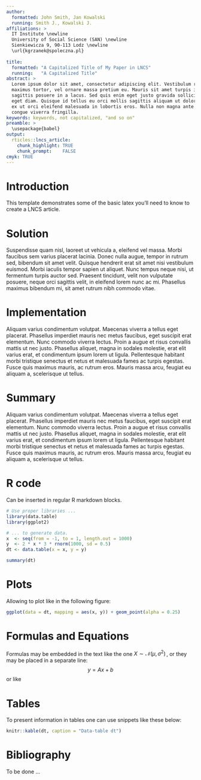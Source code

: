 ```yaml
---
author: 
  formatted: John Smith, Jan Kowalski
  running: Smith J., Kowalski J.
affiliations: >
  IT Institute \newline
  University of Social Science (SAN) \newline
  Sienkiewicza 9, 90-113 Lodz \newline
  \url{kgrzanek@spoleczna.pl}
  
title:
  formatted: "A Capitalized Title of My Paper in LNCS"
  running:   "A Capitalized Title"
abstract: >
  Lorem ipsum dolor sit amet, consectetur adipiscing elit. Vestibulum rutrum
  maximus tortor, vel ornare massa pretium eu. Mauris sit amet turpis id nunc
  sagittis posuere in a lacus. Sed quis enim eget justo gravida sollicitudin quis
  eget diam. Quisque id tellus eu orci mollis sagittis aliquam ut dolor. Nam nec
  ex ut orci eleifend malesuada in lobortis eros. Nulla non magna ante. Phasellus
  congue viverra fringilla.
keywords: keywords, not capitalized, "and so on"
preamble: >
  \usepackage{babel}
output: 
  rticles::lncs_article:
    chunk_highlight: TRUE
    chunk_prompt:    FALSE
cmyk: TRUE
---
```


# Introduction

This template demonstrates some of the basic latex you'll need to know to create a LNCS article.

# Solution

Suspendisse quam nisl, laoreet ut vehicula a, eleifend vel massa. Morbi faucibus
sem varius placerat lacinia. Donec nulla augue, tempor in rutrum sed, bibendum
sit amet velit. Quisque hendrerit erat sit amet nisi vestibulum euismod. Morbi
iaculis tempor sapien ut aliquet. Nunc tempus neque nisi, ut fermentum turpis
auctor sed. Praesent tincidunt, velit non vulputate posuere, neque orci sagittis
velit, in eleifend lorem nunc ac mi. Phasellus maximus bibendum mi, sit amet
rutrum nibh commodo vitae.

# Implementation

Aliquam varius condimentum volutpat. Maecenas viverra a tellus eget
placerat. Phasellus imperdiet mauris nec metus faucibus, eget suscipit erat
elementum. Nunc commodo viverra lectus. Proin a augue et risus convallis mattis
ut nec justo. Phasellus aliquet, magna in sodales molestie, erat elit varius
erat, et condimentum ipsum lorem ut ligula. Pellentesque habitant morbi
tristique senectus et netus et malesuada fames ac turpis egestas. Fusce quis
maximus mauris, ac rutrum eros. Mauris massa arcu, feugiat eu aliquam a,
scelerisque ut tellus.

# Summary

Aliquam varius condimentum volutpat. Maecenas viverra a tellus eget
placerat. Phasellus imperdiet mauris nec metus faucibus, eget suscipit erat
elementum. Nunc commodo viverra lectus. Proin a augue et risus convallis mattis
ut nec justo. Phasellus aliquet, magna in sodales molestie, erat elit varius
erat, et condimentum ipsum lorem ut ligula. Pellentesque habitant morbi
tristique senectus et netus et malesuada fames ac turpis egestas. Fusce quis
maximus mauris, ac rutrum eros. Mauris massa arcu, feugiat eu aliquam a,
scelerisque ut tellus.

# R code

Can be inserted in regular R markdown blocks.

```r
# Use proper libraries ...
library(data.table)
library(ggplot2)

# ... to generate data.
x  <- seq(from = -1, to = 1, length.out = 1000)
y  <- 2 * x * 3 * rnorm(1000, sd = 0.5)
dt <- data.table(x = x, y = y)

summary(dt)
```

# Plots

Allowing to plot like in the following figure:

```r
ggplot(data = dt, mapping = aes(x, y)) + geom_point(alpha = 0.25)

```

# Formulas and Equations

Formulas may be embedded in the text like the one $X \sim \mathcal{N}(\mu,\,\sigma^{2})\,$, or they may be placed in a separate line: $$y = Ax + b$$ or like
\begin{equation}
X \sim \mathcal{N}(\mu,\,\sigma^{2})\,
\end{equation}

# Tables

To present information in tables one can use snippets like these below:

```r
knitr::kable(dt, caption = "Data-table dt")
```

# Bibliography

To be done ...

